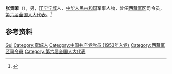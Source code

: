'''张贵荣'''（{{bd|1934年|12月|1984年|1月}}），男，[[辽宁|辽宁]][[宁城县|宁城]]人，[[中华人民共和国|中华人民共和国]]军事人物，曾任[[西藏军区|西藏军区]]司令员，[[第六届全国人大代表|第六届全国人大代表]]。<ref>{{Cite book|title=中华人民共和国职官志|author=何虎生, 李耀东, 向常福主编|publisher=中国社会出版社|year=2003|isbn=9787800883934|location=北京|pages=}}</ref>

== 参考资料 ==
{{reflist}}

{{Authority control}}
{{DEFAULTSORT:Zhang张}}
[[Category:张姓|Gui]]
[[Category:寧城人|Category:寧城人]]
[[Category:中国共产党党员_(1953年入党)|Category:中国共产党党员 (1953年入党)]]
[[Category:西藏军区司令员|Category:西藏军区司令员]]
[[Category:第六届全国人大代表|Category:第六届全国人大代表]]

{{中国人物小作品}}